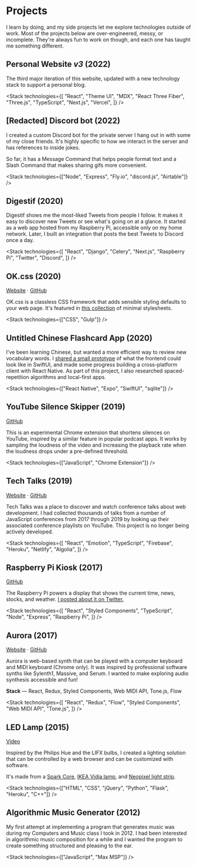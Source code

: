 
# Projects

I learn by doing, and my side projects let me explore technologies outside of work. Most of the projects below are over-engineered, messy, or incomplete.
They're always fun to work on though, and each one has taught me something different.

## Personal Website _v3_ (2022)

The third major iteration of this website, updated with a new technology stack to support a personal blog.

<Stack
  technologies={[
    "React",
    "Theme UI",
    "MDX",
    "React Three Fiber",
    "Three.js",
    "TypeScript",
    "Next.js",
    "Vercel",
  ]}
/>

## [Redacted] Discord bot (2022)

I created a custom Discord bot for the private server I hang out in with some of my close friends. It's highly specific to how we interact in the server and has references to inside jokes.

So far, it has a Message Command that helps people format text and a Slash Command that makes sharing gifs more convenient.

<Stack technologies={["Node", "Express", "Fly.io", "discord.js", "Airtable"]} />

## Digestif (2020)

Digestif shows me the most-liked Tweets from people I follow. It makes it easy to discover new Tweets or see what's going on at a glance.
It started as a web app hosted from my Raspberry Pi, accessible only on my home network.
Later, I built an integration that posts the best Tweets to Discord once a day.

<Stack
  technologies={[
    "React",
    "Django",
    "Celery",
    "Next.js",
    "Raspberry Pi",
    "Twitter",
    "Discord",
  ]}
/>

## OK.css (2020)

[Website](https://okcss.netlify.app/) &middot; [GitHub](https://github.com/andrewh0/okcss)

OK.css is a classless CSS framework that adds sensible styling defaults to your web page. It's featured in [this collection](https://github.com/dohliam/dropin-minimal-css) of minimal stylesheets.

<Stack technologies={["CSS", "Gulp"]} />

## Untitled Chinese Flashcard App (2020)

I've been learning Chinese, but wanted a more efficient way to review new vocabulary words.
I [shared a small prototype](https://twitter.com/andrewlho_codes/status/1279829618598412288) of what the frontend could look like in SwiftUI, and made some progress building a cross-platform client with React Native.
As part of this project, I also researched spaced-repetition algorithms and local-first apps.

<Stack technologies={["React Native", "Expo", "SwiftUI", "sqlite"]} />

## YouTube Silence Skipper (2019)

[GitHub](https://github.com/andrewh0/youtube-skip-silence)

This is an experimental Chrome extension that shortens silences on YouTube, inspired by a similar feature in popular podcast apps.
It works by sampling the loudness of the video and increasing the playback rate when the loudness drops under a pre-defined threshold.

<Stack technologies={["JavaScript", "Chrome Extension"]} />

## Tech Talks (2019)

[Website](https://watchtechtalks.com) &middot; [GitHub](https://github.com/andrewh0/tech-talks)

Tech Talks was a place to discover and watch conference talks about web development.
I had collected thousands of talks from a number of JavaScript conferences from 2017 through 2019 by looking up their associated conference playlists on YouTube.
This project is no longer being actively developed.

<Stack
  technologies={[
    "React",
    "Emotion",
    "TypeScript",
    "Firebase",
    "Heroku",
    "Netlify",
    "Algolia",
  ]}
/>

## Raspberry Pi Kiosk (2017)

[GitHub](https://github.com/andrewh0/kiosk)

The Raspberry Pi powers a display that shows the current time, news,
stocks, and weather. [I posted about it on Twitter.](https://twitter.com/andrewlho_codes/status/1068685640118689792)

<Stack
  technologies={[
    "React",
    "Styled Components",
    "TypeScript",
    "Node",
    "Express",
    "Raspberry Pi",
  ]}
/>

## Aurora (2017)

[Website](https://aurora-synth.vercel.app) &middot; [GitHub](https://github.com/andrewh0/kiosk)

Aurora is web-based synth that can be played with a computer keyboard and MIDI keyboard (Chrome only).
It was inspired by professional software synths like Sylenth1, Massive, and Serum.
I wanted to make exploring audio synthesis accessible and fun!

**Stack** — React, Redux, Styled Components, Web MIDI API, Tone.js, Flow

<Stack
  technologies={[
    "React",
    "Redux",
    "Flow",
    "Styled Components",
    "Web MIDI API",
    "Tone.js",
  ]}
/>

## LED Lamp (2015)

[Video](https://vimeo.com/113175895)

Inspired by the Philips Hue and the LIFX bulbs, I created a lighting solution that can be controlled by a web browser and can be customized with software.

It's made from a [Spark Core](https://docs.particle.io/datasheets/discontinued/core-datasheet/), [IKEA Vidja lamp](https://www.ikea.com/us/en/p/vidja-floor-lamp-with-led-bulb-white-30416149/), and [Neopixel light strip](https://learn.adafruit.com/adafruit-neopixel-uberguide/).

<Stack
  technologies={["HTML", "CSS", "jQuery", "Python", "Flask", "Heroku", "C++"]}
/>

## Algorithmic Music Generator (2012)

My first attempt at implementing a program that generates music was during my Computers and Music class I took in 2012.
I had been interested in algorithmic music composition for a while and I wanted the program to create something structured and pleasing to the ear.

<Stack technologies={["JavaScript", "Max MSP"]} />
